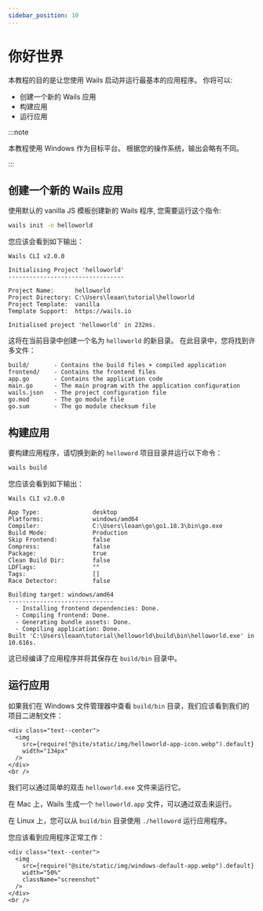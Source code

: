 ```yaml
---
sidebar_position: 10
---
```


# 你好世界

本教程的目的是让您使用 Wails 启动并运行最基本的应用程序。 你将可以:

- 创建一个新的 Wails 应用
- 构建应用
- 运行应用

:::note


本教程使用 Windows 作为目标平台。 根据您的操作系统，输出会略有不同。

:::


## 创建一个新的 Wails 应用

使用默认的 vanilla JS 模板创建新的 Wails 程序, 您需要运行这个指令:

```bash
wails init -n helloworld
```

您应该会看到如下输出：

```
Wails CLI v2.0.0

Initialising Project 'helloworld'
---------------------------------

Project Name:      helloworld
Project Directory: C:\Users\leaan\tutorial\helloworld
Project Template:  vanilla
Template Support:  https://wails.io

Initialised project 'helloworld' in 232ms.
```

这将在当前目录中创建一个名为 `helloworld` 的新目录。 在此目录中，您将找到许多文件：

```
build/       - Contains the build files + compiled application
frontend/    - Contains the frontend files
app.go       - Contains the application code
main.go      - The main program with the application configuration
wails.json   - The project configuration file
go.mod       - The go module file
go.sum       - The go module checksum file
```

## 构建应用

要构建应用程序，请切换到新的 `helloword` 项目目录并运行以下命令：

```bash
wails build
```

您应该会看到如下输出：

```
Wails CLI v2.0.0

App Type:               desktop
Platforms:              windows/amd64
Compiler:               C:\Users\leaan\go\go1.18.3\bin\go.exe
Build Mode:             Production
Skip Frontend:          false
Compress:               false
Package:                true
Clean Build Dir:        false
LDFlags:                ""
Tags:                   []
Race Detector:          false

Building target: windows/amd64
------------------------------
  - Installing frontend dependencies: Done.
  - Compiling frontend: Done.
  - Generating bundle assets: Done.
  - Compiling application: Done.
Built 'C:\Users\leaan\tutorial\helloworld\build\bin\helloworld.exe' in 10.616s.
```

这已经编译了应用程序并将其保存在 `build/bin` 目录中。

## 运行应用

如果我们在 Windows 文件管理器中查看 `build/bin` 目录，我们应该看到我们的项目二进制文件：

```mdx-code-block
<div class="text--center">
  <img
    src={require("@site/static/img/helloworld-app-icon.webp").default}
    width="134px"
  />
</div>
<br />
```

我们可以通过简单的双击 `helloworld.exe` 文件来运行它。

在 Mac 上，Wails 生成一个 `helloworld.app` 文件，可以通过双击来运行。

在 Linux 上，您可以从 `build/bin` 目录使用 `./helloword` 运行应用程序。

您应该看到应用程序正常工作：

```mdx-code-block
<div class="text--center">
  <img
    src={require("@site/static/img/windows-default-app.webp").default}
    width="50%"
    className="screenshot"
  />
</div>
<br />
```

